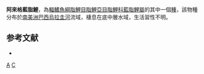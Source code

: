 {{Speciesbox 
| taxon = Cyanocharax alegretensis
| status = NE
| status_system = IUCN3.1
| authority = [[Malabarba|Malabarba]] & [[Weitzman|Weitzman]], 2003
| synonyms = 
}}
'''阿來格藍脂鯉'''，為[[輻鰭魚綱|輻鰭魚綱]][[脂鯉目|脂鯉目]][[脂鯉亞目|脂鯉亞目]][[脂鯉科|脂鯉科]][[藍脂鯉屬|藍脂鯉屬]]的其中一個[[種|種]]，該物種分布於[[南美洲|南美洲]][[巴西|巴西]][[烏拉圭河|烏拉圭河]]流域，棲息在底中層水域，生活習性不明。

==参考文献==
{{refbegin}}
*{{FishBase_species|genus=Cyanocharax|species=alegretensis|year=2014|month=1}}
{{refend}}

{{Taxonbar|from=Q5503247}}

[[Category:藍脂鯉屬|A]]
[[Category:2003年描述的鱼类|C]]

{{魚類小作品}}